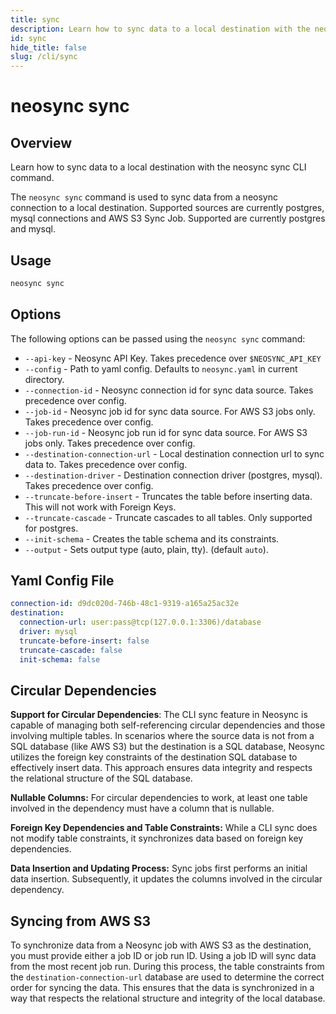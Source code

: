 ```yaml
---
title: sync
description: Learn how to sync data to a local destination with the neosync sync CLI command.
id: sync
hide_title: false
slug: /cli/sync
---
```


# neosync sync

## Overview

Learn how to sync data to a local destination with the neosync sync CLI command.

The `neosync sync` command is used to sync data from a neosync connection to a local destination.
Supported sources are currently postgres, mysql connections and AWS S3 Sync Job.
Supported are currently postgres and mysql.

## Usage

```bash
neosync sync
```

## Options

The following options can be passed using the `neosync sync` command:

- `--api-key` - Neosync API Key. Takes precedence over `$NEOSYNC_API_KEY`
- `--config` - Path to yaml config. Defaults to `neosync.yaml` in current directory.
- `--connection-id` - Neosync connection id for sync data source. Takes precedence over config.
- `--job-id` - Neosync job id for sync data source. For AWS S3 jobs only. Takes precedence over config.
- `--job-run-id` - Neosync job run id for sync data source. For AWS S3 jobs only. Takes precedence over config.
- `--destination-connection-url` - Local destination connection url to sync data to. Takes precedence over config.
- `--destination-driver` - Destination connection driver (postgres, mysql). Takes precedence over config.
- `--truncate-before-insert` - Truncates the table before inserting data. This will not work with Foreign Keys.
- `--truncate-cascade` - Truncate cascades to all tables. Only supported for postgres.
- `--init-schema` - Creates the table schema and its constraints.
- `--output` - Sets output type (auto, plain, tty). (default `auto`).

## Yaml Config File

```yaml
connection-id: d9dc020d-746b-48c1-9319-a165a25ac32e
destination:
  connection-url: user:pass@tcp(127.0.0.1:3306)/database
  driver: mysql
  truncate-before-insert: false
  truncate-cascade: false
  init-schema: false
```

## Circular Dependencies

**Support for Circular Dependencies**: The CLI sync feature in Neosync is capable of managing both self-referencing circular dependencies and those involving multiple tables.
In scenarios where the source data is not from a SQL database (like AWS S3) but the destination is a SQL database, Neosync utilizes the foreign key constraints of the destination
SQL database to effectively insert data. This approach ensures data integrity and respects the relational structure of the SQL database.

**Nullable Columns:** For circular dependencies to work, at least one table involved in the dependency must have a column that is nullable.

**Foreign Key Dependencies and Table Constraints:** While a CLI sync does not modify table constraints, it synchronizes data based on foreign key dependencies.

**Data Insertion and Updating Process:** Sync jobs first performs an initial data insertion. Subsequently, it updates the columns involved in the circular dependency.

## Syncing from AWS S3

To synchronize data from a Neosync job with AWS S3 as the destination, you must provide either a job ID or job run ID. Using a job ID will sync data from the most recent job run.
During this process, the table constraints from the `destination-connection-url` database are used to determine the correct order for syncing the data. This ensures that the data is
synchronized in a way that respects the relational structure and integrity of the local database.

